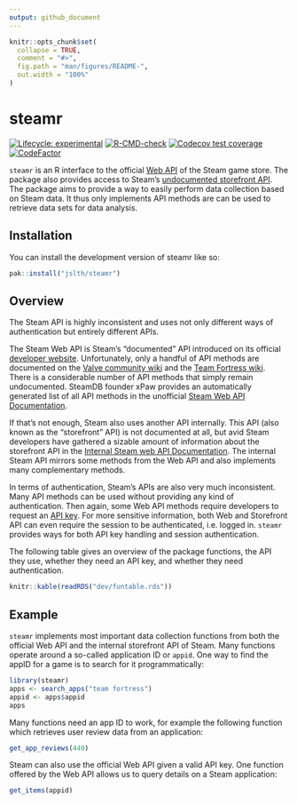 ```yaml
---
output: github_document
---
```


<!-- README.md is generated from README.Rmd. Please edit that file -->

```r
knitr::opts_chunk$set(
  collapse = TRUE,
  comment = "#>",
  fig.path = "man/figures/README-",
  out.width = "100%"
)
```

# steamr

<!-- badges: start -->
[![Lifecycle: experimental](https://img.shields.io/badge/lifecycle-experimental-orange.svg)](https://lifecycle.r-lib.org/articles/stages.html#experimental)
[![R-CMD-check](https://github.com/JsLth/steamr/actions/workflows/R-CMD-check.yaml/badge.svg)](https://github.com/JsLth/steamr/actions/workflows/R-CMD-check.yaml)
[![Codecov test
coverage](https://codecov.io/gh/JsLth/steamr/branch/main/graph/badge.svg)](https://app.codecov.io/gh/JsLth/steamr?branch=main)
[![CodeFactor](https://www.codefactor.io/repository/github/jslth/steamr/badge)](https://www.codefactor.io/repository/github/jslth/steamr)
<!-- badges: end -->

`steamr` is an R interface to the official
[Web API](https://steamcommunity.com/dev) of the Steam game store. The
package also provides access to Steam's
[undocumented storefront API](https://github.com/Revadike/InternalSteamWebAPI).
The package aims to provide a way to easily perform data collection based on
Steam data. It thus only implements API methods are can be used to retrieve
data sets for data analysis. 

## Installation

You can install the development version of steamr like so:

``` r
pak::install("jslth/steamr")
```


## Overview

The Steam API is highly inconsistent and uses not only different ways of authentication but entirely different APIs.

The Steam Web API is Steam's "documented" API introduced on its official [developer website](https://steamcommunity.com/dev?l=german). Unfortunately, only a handful of API methods are documented on the [Valve community wiki](https://developer.valvesoftware.com/wiki/Steam_Web_API) and the [Team Fortress wiki](https://wiki.teamfortress.com/wiki/WebAPI). There is a considerable number of API methods that simply remain undocumented. SteamDB founder xPaw provides an automatically generated list of all API methods in the unofficial [Steam Web API Documentation](https://steamapi.xpaw.me/).

If that's not enough, Steam also uses another API internally. This API (also known as the "storefront" API) is not documented at all, but avid Steam developers have gathered a sizable amount of information about the storefront API in the [Internal Steam web API Documentation](https://github.com/Revadike/InternalSteamWebAPI). The internal Steam API mirrors some methods from the Web API and also implements many complementary methods.

In terms of authentication, Steam's APIs are also very much inconsistent. Many API methods can be used without providing any kind of authentication. Then again, some Web API methods require developers to request an [API key](https://steamcommunity.com/dev/apikey). For more sensitive information, both Web and Storefront API can even require the session to be authenticated, i.e. logged in. `steamr` provides ways for both API key handling and session authentication.

The following table gives an overview of the package functions, the API they use, whether they need an API key, and whether they need authentication.

```r
knitr::kable(readRDS("dev/funtable.rds"))
```



## Example

`steamr` implements most important data collection functions from both the
official Web API and the internal storefront API of Steam. Many functions operate
around a so-called application ID or `appid`. One way to find the appID for a
game is to search for it programmatically:

```r
library(steamr)
apps <- search_apps("team fortress")
appid <- apps$appid
apps
```

Many functions need an app ID to work, for example the following function which
retrieves user review data from an application:

```r
get_app_reviews(440)
```

Steam can also use the official Web API given a valid API key. One function
offered by the Web API allows us to query details on a Steam application:

```r
get_items(appid)
```

